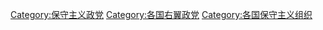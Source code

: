 {{Categories by country|nocat}}
[[Category:保守主义政党|Category:保守主义政党]]
[[Category:各国右翼政党|Category:各国右翼政党]]
[[Category:各国保守主义组织|Category:各国保守主义组织]]